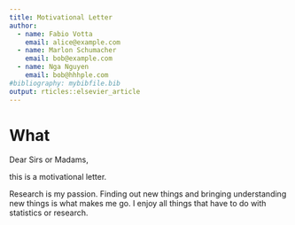 ```yaml
---
title: Motivational Letter
author:
  - name: Fabio Votta
    email: alice@example.com
  - name: Marlon Schumacher
    email: bob@example.com
  - name: Nga Nguyen
    email: bob@hhhple.com
#bibliography: mybibfile.bib
output: rticles::elsevier_article
---
```


# What

Dear Sirs or Madams,

this is a motivational letter.

Research is my passion. Finding out new things and bringing understanding new things is what makes me go. I enjoy all things that have to do with statistics or research.

